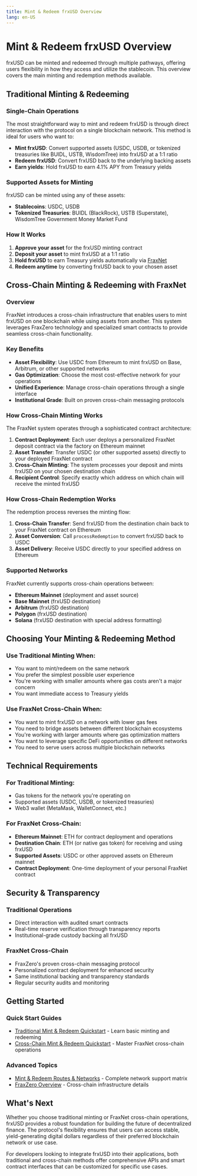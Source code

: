 ```yaml
---
title: Mint & Redeem frxUSD Overview
lang: en-US
---
```


# Mint & Redeem frxUSD Overview

frxUSD can be minted and redeemed through multiple pathways, offering users flexibility in how they access and utilize the stablecoin. This overview covers the main minting and redemption methods available.

## Traditional Minting & Redeeming

### Single-Chain Operations

The most straightforward way to mint and redeem frxUSD is through direct interaction with the protocol on a single blockchain network. This method is ideal for users who want to:

- **Mint frxUSD**: Convert supported assets (USDC, USDB, or tokenized treasuries like BUIDL, USTB, WisdomTree) into frxUSD at a 1:1 ratio
- **Redeem frxUSD**: Convert frxUSD back to the underlying backing assets
- **Earn yields**: Hold frxUSD to earn 4.1% APY from Treasury yields

### Supported Assets for Minting

frxUSD can be minted using any of these assets:

- **Stablecoins**: USDC, USDB
- **Tokenized Treasuries**: BUIDL (BlackRock), USTB (Superstate), WisdomTree Government Money Market Fund

### How It Works

1. **Approve your asset** for the frxUSD minting contract
2. **Deposit your asset** to mint frxUSD at a 1:1 ratio
3. **Hold frxUSD** to earn Treasury yields automatically via [FraxNet](https://net.frax.com)
4. **Redeem anytime** by converting frxUSD back to your chosen asset

## Cross-Chain Minting & Redeeming with FraxNet

### Overview

FraxNet introduces a cross-chain infrastructure that enables users to mint frxUSD on one blockchain while using assets from another. This system leverages FraxZero technology and specialized smart contracts to provide seamless cross-chain functionality.

### Key Benefits

- **Asset Flexibility**: Use USDC from Ethereum to mint frxUSD on Base, Arbitrum, or other supported networks
- **Gas Optimization**: Choose the most cost-effective network for your operations
- **Unified Experience**: Manage cross-chain operations through a single interface
- **Institutional Grade**: Built on proven cross-chain messaging protocols

### How Cross-Chain Minting Works

The FraxNet system operates through a sophisticated contract architecture:

1. **Contract Deployment**: Each user deploys a personalized FraxNet deposit contract via the factory on Ethereum mainnet
2. **Asset Transfer**: Transfer USDC (or other supported assets) directly to your deployed FraxNet contract
3. **Cross-Chain Minting**: The system processes your deposit and mints frxUSD on your chosen destination chain
4. **Recipient Control**: Specify exactly which address on which chain will receive the minted frxUSD

### How Cross-Chain Redemption Works

The redemption process reverses the minting flow:

1. **Cross-Chain Transfer**: Send frxUSD from the destination chain back to your FraxNet contract on Ethereum
2. **Asset Conversion**: Call `processRedemption` to convert frxUSD back to USDC
3. **Asset Delivery**: Receive USDC directly to your specified address on Ethereum

### Supported Networks

FraxNet currently supports cross-chain operations between:

- **Ethereum Mainnet** (deployment and asset source)
- **Base Mainnet** (frxUSD destination)
- **Arbitrum** (frxUSD destination)
- **Polygon** (frxUSD destination)
- **Solana** (frxUSD destination with special address formatting)

## Choosing Your Minting & Redeeming Method

### Use Traditional Minting When:

- You want to mint/redeem on the same network
- You prefer the simplest possible user experience
- You're working with smaller amounts where gas costs aren't a major concern
- You want immediate access to Treasury yields

### Use FraxNet Cross-Chain When:

- You want to mint frxUSD on a network with lower gas fees
- You need to bridge assets between different blockchain ecosystems
- You're working with larger amounts where gas optimization matters
- You want to leverage specific DeFi opportunities on different networks
- You need to serve users across multiple blockchain networks

## Technical Requirements

### For Traditional Minting:

- Gas tokens for the network you're operating on
- Supported assets (USDC, USDB, or tokenized treasuries)
- Web3 wallet (MetaMask, WalletConnect, etc.)

### For FraxNet Cross-Chain:

- **Ethereum Mainnet**: ETH for contract deployment and operations
- **Destination Chain**: ETH (or native gas token) for receiving and using frxUSD
- **Supported Assets**: USDC or other approved assets on Ethereum mainnet
- **Contract Deployment**: One-time deployment of your personal FraxNet contract

## Security & Transparency

### Traditional Operations

- Direct interaction with audited smart contracts
- Real-time reserve verification through transparency reports
- Institutional-grade custody backing all frxUSD

### FraxNet Cross-Chain

- FraxZero's proven cross-chain messaging protocol
- Personalized contract deployment for enhanced security
- Same institutional backing and transparency standards
- Regular security audits and monitoring

## Getting Started

### Quick Start Guides

- [Traditional Mint & Redeem Quickstart](/frxusd/mint-and-redeem-quickstarts/usdc) - Learn basic minting and redeeming
- [Cross-Chain Mint & Redeem Quickstart](/frxusd/cross-chain-mint-and-redeem-quickstart) - Master FraxNet cross-chain operations

### Advanced Topics

- [Mint & Redeem Routes & Networks](/frxusd/mint-and-redeem-routes) - Complete network support matrix
- [FraxZero Overview](/frxusd/frax-zero) - Cross-chain infrastructure details

## What's Next

Whether you choose traditional minting or FraxNet cross-chain operations, frxUSD provides a robust foundation for building the future of decentralized finance. The protocol's flexibility ensures that users can access stable, yield-generating digital dollars regardless of their preferred blockchain network or use case.

For developers looking to integrate frxUSD into their applications, both traditional and cross-chain methods offer comprehensive APIs and smart contract interfaces that can be customized for specific use cases.
